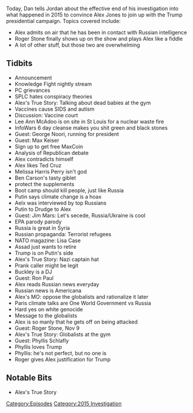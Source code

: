{{DEFAULTSORT:
    #_EPISODE_0082:Oct. 27-Nov. 9, 2015
}}{{Episode
    | title             = Oct. 27-Nov. 9, 2015
    | caption           = Listen to this episode on [https://knowledgefight.libsyn.com/knowledge-fight-oct-27-nov-9-2015 Libsyn] [https://open.spotify.com/episode/6VBNdB14H5NptJ4QvZNpSy Spotify]
    | episodeNumber     = 82
    | length            = 03:09:24
    | airDate           = September 11, 2017
    | coverageStartDate = October 27, 2015
    | coverageEndDate   = November 9, 2015
    | episodeType       = [[:Category:2015 Investigation|2015 Investigation]]
    | appearance        = [[Lee Ann McAdoo]], [[George Noory]], [[Max Keiser]], [[Ted Cruz]], [[Mellisa Harris Perry]], [[Ben Carson]], [[roger stone]], [[Steve Pieczenek]], [[phyllis schlafly]], [[45 group]], [[Donald Trump]], [[Vladimir Putin]], [[Jim Mars]], [[Lisa Case]], [[Buckley]], [[Ron Paul]]
    | previousEpisode   = [[81: September 6-7, 2017]]
    | nextEpisode       = [[83: November 10-12, 2015]]
}}

{{Stub}}

Today, Dan tells Jordan about the effective end of his investigation into what happened in 2015 to convince Alex Jones to join up with the Trump presidential campaign. Topics covered include:

*Alex admits on air that he has been in contact with Russian intelligence
*Roger Stone finally shows up on the show and plays Alex like a fiddle
*A lot of other stuff, but those two are overwhelming

==Tidbits==

*Announcement
*Knowledge Fight nightly stream
*PC grievances
*SPLC hates conspiracy theories
*Alex's True Story: Talking about dead babies at the gym
*Vaccines cause SIDS and autism
*Discussion: Vaccine court
*Lee Ann McAdoo is on site in St Louis for a nuclear waste fire
*InfoWars 6 day cleanse makes you shit green and black stones
*Guest: George Noori, running for president
*Guest: Max Keiser
*Sign up to get free MaxCoin
*Analysis of Republican debate
*Alex contradicts himself
*Alex likes Ted Cruz
*Melissa Harris Perry isn't god
*Ben Carson's tasty giblet
*protect the supplements
*Boot camp should kill people, just like Russia
*Putin says climate change is a hoax
*Aelx was interviewed by top Russians
*Putin to Drudge to Alex
*Guest: Jim Mars: Let's secede, Russia/Ukraine is cool
*EPA parody parody
*Russia is great in Syria
*Russian propaganda: Terrorist refugees
*NATO magazine: Lisa Case
*Assad just wants to retire
*Trump is on Putin's side
*Alex's True Story: Nazi captain hat
*Prank caller might be legit
*Buckley is a DJ
*Guest: Ron Paul
*Alex reads Russian news everyday
*Russian news is Americana
*Alex's MO: oppose the globalists and rationalize it later
*Paris climate talks are One World Government vs Russia
*Hard yes on white genocide
*Message to the globalists
*Alex is so manly that he gets off on being attacked
*Guest: Roger Stone, Nov 9
*Alex's True Story: Globalists at the gym
*Guest: Phyllis Schlafly
*Phyllis loves Trump
*Phyllis: he's not perfect, but no one is
*Roger gives Alex justification for Trump

==Notable Bits==

*Alex's True Story

[[Category:Episodes]]
[[Category:2015 Investigation]]
